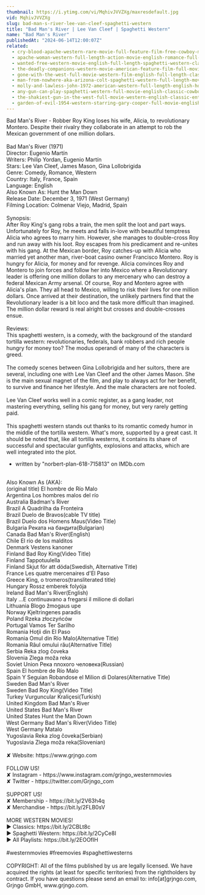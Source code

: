 ```yaml
---
thumbnail: https://i.ytimg.com/vi/MqhivJVVZXg/maxresdefault.jpg
vid: MqhivJVVZXg
slug: bad-man-s-river-lee-van-cleef-spaghetti-western
title: "Bad Man's River | Lee Van Cleef | Spaghetti Western"
name: "Bad Man's River"
publishedAt: "2024-06-14T12:00:07Z"
related:
  - cry-blood-apache-western-rare-movie-full-feature-film-free-cowboy-movie
  - apache-woman-western-full-length-action-movie-english-romance-full-film
  - wanted-free-western-movie-english-full-length-spaghetti-western-classic-feature-film
  - the-deadly-companions-western-movie-american-feature-film-full-movie-english-free-films
  - gone-with-the-west-full-movie-western-film-english-full-length-classic-movie-watchfree
  - man-from-nowhere-aka-arizona-colt-spaghetti-western-full-length-movie-english-hd-free-films
  - molly-and-lawless-john-1972-american-western-full-length-english-hd-free-full-moves
  - any-gun-can-play-spaghetti-western-full-movie-english-classic-cowboy-film-free-full-westerns
  - the-shakiest-gun-in-the-west-full-movie-western-english-classic-entire-film-full-free-movies
  - garden-of-evil-1954-western-starring-gary-cooper-full-movie-english-full-free-western-movies
---
```


Bad Man's River - Robber Roy King loses his wife, Alicia, to revolutionary Montero. Despite their rivalry they collaborate in an attempt to rob the Mexican government of one million dollars.<br />
<br />
Bad Man's River (1971)<br />
Director: Eugenio Martín<br />
Writers: Philip Yordan, Eugenio Martín<br />
Stars: Lee Van Cleef, James Mason, Gina Lollobrigida<br />
Genre: Comedy, Romance, Western<br />
Country: Italy, France, Spain<br />
Language: English<br />
Also Known As: Hunt the Man Down<br />
Release Date: December 3, 1971 (West Germany)<br />
Filming Location: Colmenar Viejo, Madrid, Spain<br />
<br />
Synopsis:<br />
After Roy King's gang robs a train, the men split the loot and part ways. Unfortunately for Roy, he meets and falls in-love with beautiful temptress Alicia who agrees to marry him. However, she manages to double-cross Roy and run away with his loot. Roy escapes from his predicament and re-unites with his gang. At the Mexican border, Roy catches-up with Alicia who married yet another man, river-boat casino owner Francisco Montero. Roy is hungry for Alicia, for money and for revenge. Alicia convinces Roy and Montero to join forces and follow her into Mexico where a Revolutionary leader is offering one million dollars to any mercenary who can destroy a federal Mexican Army arsenal. Of course, Roy and Montero agree with Alicia's plan. They all head to Mexico, willing to risk their lives for one million dollars. Once arrived at their destination, the unlikely partners find that the Revolutionary leader is a bit loco and the task more difficult than imagined. The million dollar reward is real alright but crosses and double-crosses ensue.<br />
<br />
Reviews:<br />
This spaghetti western, is a comedy, with the background of the standard tortilla western: revolutionaries, federals, bank robbers and rich people hungry for money too? The modus operandi of many of the characters is greed.<br />
<br />
The comedy scenes between Gina Lollobrigida and her suitors, there are several, including one with Lee Van Cleef and the other James Mason. She is the main sexual magnet of the film, and play to always act for her benefit, to survive and finance her lifestyle. And the male characters are not fooled.<br />
<br />
Lee Van Cleef works well in a comic register, as a gang leader, not mastering everything, selling his gang for money, but very rarely getting paid.<br />
<br />
This spaghetti western stands out thanks to its romantic comedy humor in the middle of the tortilla western. What's more, supported by a great cast. It should be noted that, like all tortilla westerns, it contains its share of successful and spectacular gunfights, explosions and attacks, which are well integrated into the plot.<br />
- written by "norbert-plan-618-715813" on IMDb.com<br />
<br />
Also Known As (AKA):<br />
(original title) El hombre de Río Malo<br />
Argentina Los hombres malos del río<br />
Australia Badman's River<br />
Brazil A Quadrilha da Fronteira<br />
Brazil Duelo de Bravos(cable TV title)<br />
Brazil Duelo dos Homens Maus(Video Title)<br />
Bulgaria Реката на бандита(Bulgarian)<br />
Canada Bad Man's River(English)<br />
Chile El río de los malditos<br />
Denmark Vestens kanoner<br />
Finland Bad Roy King(Video Title)<br />
Finland Tappotuulella<br />
Finland Skjut för att döda(Swedish, Alternative Title)<br />
France Les quatre mercenaires d'El Paso<br />
Greece King, o tromeros(transliterated title)<br />
Hungary Rossz emberek folyója<br />
Ireland Bad Man's River(English)<br />
Italy ...E continuavano a fregarsi il milione di dollari<br />
Lithuania Blogo žmogaus upe<br />
Norway Kjeltringenes paradis<br />
Poland Rzeka złoczyńców<br />
Portugal Vamos Ter Sarilho<br />
Romania Hoţii din El Paso<br />
Romania Omul din Río Malo(Alternative Title)<br />
Romania Râul omului rău(Alternative Title)<br />
Serbia Reka zlog čoveka<br />
Slovenia Zlega moža reka<br />
Soviet Union Река плохого человека(Russian)<br />
Spain El hombre de Río Malo<br />
Spain Y Seguian Robandose el Milion di Dolares(Alternative Title)<br />
Sweden Bad Man's River<br />
Sweden Bad Roy King(Video Title)<br />
Turkey Vurguncular Kraliçesi(Turkish)<br />
United Kingdom Bad Man's River<br />
United States Bad Man's River<br />
United States Hunt the Man Down<br />
West Germany Bad Man's River(Video Title)<br />
West Germany Matalo<br />
Yugoslavia Reka zlog čoveka(Serbian)<br />
Yugoslavia Zlega moža reka(Slovenian)<br />
<br />
✘ Website: https://www.grjngo.com<br />
<br />
FOLLOW US!<br />
✘ Instagram - https://www.instagram.com/grjngo_westernmovies<br />
✘ Twitter - https://twitter.com/Grjngo_com<br />
<br />
SUPPORT US!<br />
✘ Membership - https://bit.ly/2V63h4q<br />
✘ Merchandise - https://bit.ly/2FLB0sV<br />
<br />
MORE WESTERN MOVIES! <br />
► Classics: https://bit.ly/2CBLt8c <br />
► Spaghetti Western: https://bit.ly/2CyCe8I <br />
► All Playlists: https://bit.ly/2EOOfIH <br />
<br />
#westernmovies #freemovies #spaghettiwesterns<br />
<br />
COPYRIGHT: All of the films published by us are legally licensed. We have acquired the rights (at least for specific territories) from the rightholders by contract. If you have questions please send an email to: info[at]grjngo.com, Grjngo GmbH, www.grjngo.com.